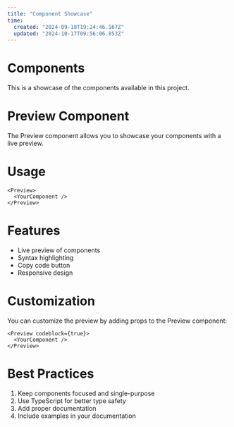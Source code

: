 ```yaml
---
title: "Component Showcase"
time:
  created: "2024-09-18T19:24:46.167Z"
  updated: "2024-10-17T09:56:06.853Z"
---
```


<Preview>
<PreviewExample/>
</Preview>

# Components

This is a showcase of the components available in this project.

# Preview Component

The Preview component allows you to showcase your components with a live preview.

# Usage

```tsx
<Preview>
  <YourComponent />
</Preview>
```

# Features

- Live preview of components
- Syntax highlighting
- Copy code button
- Responsive design

# Customization

You can customize the preview by adding props to the Preview component:

```tsx
<Preview codeblock={true}>
  <YourComponent />
</Preview>
```

# Best Practices

1. Keep components focused and single-purpose
2. Use TypeScript for better type safety
3. Add proper documentation
4. Include examples in your documentation